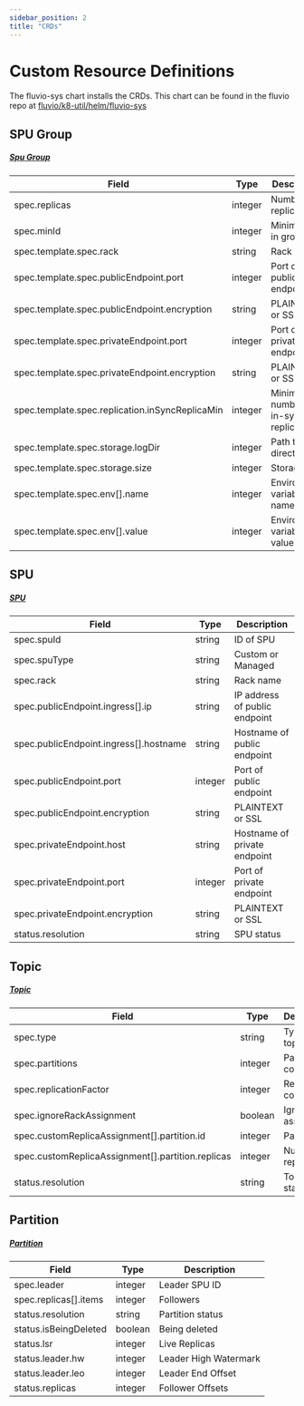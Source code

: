```yaml
---
sidebar_position: 2
title: "CRDs"
---
```


# Custom Resource Definitions

The fluvio-sys chart installs the CRDs. This chart can be found in the fluvio repo at [fluvio/k8-util/helm/fluvio-sys](https://github.com/infinyon/fluvio/tree/master/k8-util/helm/fluvio-sys)


## SPU Group
##### [Spu Group]

| Field | Type | Description |
|-|-|-|
| spec.replicas | integer | Number of replicas |
| spec.minId | integer | Minimum ID in group |
| spec.template.spec.rack | string | Rack name |
| spec.template.spec.publicEndpoint.port | integer | Port of public endpoint |
| spec.template.spec.publicEndpoint.encryption | string | PLAINTEXT or SSL |
| spec.template.spec.privateEndpoint.port | integer | Port of private endpoint |
| spec.template.spec.privateEndpoint.encryption | string | PLAINTEXT or SSL |
| spec.template.spec.replication.inSyncReplicaMin | integer | Minimum number of in-sync replicas |
| spec.template.spec.storage.logDir | integer | Path to data directory |
| spec.template.spec.storage.size | integer | Storage size |
| spec.template.spec.env[].name | integer | Environment variable name |
| spec.template.spec.env[].value | integer | Environment variable value |

## SPU
##### [SPU]

| Field | Type | Description |
|-|-|-|
| spec.spuId | string | ID of SPU |
| spec.spuType | string | Custom or Managed |
| spec.rack | string | Rack name |
| spec.publicEndpoint.ingress[].ip | string | IP address of public endpoint |
| spec.publicEndpoint.ingress[].hostname | string | Hostname of public endpoint |
| spec.publicEndpoint.port | integer | Port of public endpoint |
| spec.publicEndpoint.encryption | string | PLAINTEXT or SSL |
| spec.privateEndpoint.host | string | Hostname of private endpoint |
| spec.privateEndpoint.port | integer | Port of private endpoint |
| spec.privateEndpoint.encryption | string | PLAINTEXT or SSL |
| status.resolution | string | SPU status |

## Topic
##### [Topic]

| Field | Type | Description |
|-|-|-|
| spec.type | string | Type of topic |
| spec.partitions | integer | Partitions count |
| spec.replicationFactor | integer | Replication count |
| spec.ignoreRackAssignment | boolean | Ignore rack assignment |
| spec.customReplicaAssignment[].partition.id | integer | Partition ID |
| spec.customReplicaAssignment[].partition.replicas | integer | Number of replicas |
| status.resolution | string | Topic status |

## Partition
##### [Partition]

| Field | Type | Description |
|-|-|-|
| spec.leader | integer | Leader SPU ID |
| spec.replicas[].items | integer | Followers |
| status.resolution | string | Partition status |
| status.isBeingDeleted | boolean | Being deleted |
| status.lsr | integer | Live Replicas |
| status.leader.hw | integer | Leader High Watermark |
| status.leader.leo | integer | Leader End Offset |
| status.replicas | integer | Follower Offsets |

[Spu Group]: fluvio/concepts/architecture/sc.mdx#spu-groups
[SPU]: fluvio/concepts/architecture/sc.mdx#spus
[Topic]: fluvio/concepts/architecture/sc.mdx#topics
[Partition]: fluvio/concepts/architecture/sc.mdx#partitions